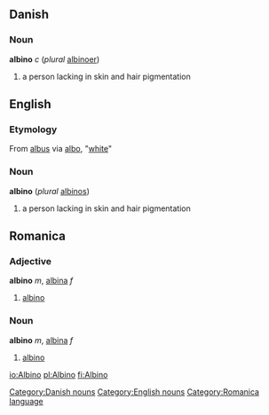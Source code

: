 ==Danish==
=== Noun ===
[[Category:Danish nouns]]
'''albino''' ''c'' (''plural'' [[albinoer]])
# a person lacking in skin and hair pigmentation

==English==
=== Etymology ===
From {{L.}} [[albus]] via {{Pg.}} [[albo]], "[[white]]"
=== Noun ===
[[Category:English nouns]]
'''albino''' (''plural'' [[albinos]])
# a person lacking in skin and hair pigmentation

==Romanica==
[[Category:Romanica language]]
===Adjective===
'''albino''' ''m'', [[albina]] ''f''
#[[albino]]
===Noun===
'''albino''' ''m'', [[albina]] ''f''
#[[albino]]

[[io:Albino]]
[[pl:Albino]]
[[fi:Albino]]